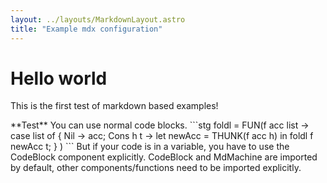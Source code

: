 ```yaml
---
layout: ../layouts/MarkdownLayout.astro
title: "Example mdx configuration"
---
```



# Hello world
This is the first test of markdown based examples!

<MdMachine client:load step={176} program={code} garbage_collection collapse_indirections>
	**Test**
	You can use normal code blocks.
	```stg
	foldl = FUN(f acc list -> 
		case list of {
		Nil  -> acc;
		Cons h t -> let newAcc = THUNK(f acc h)
					in foldl f newAcc t;
		}
	)
	```
	But if your code is in a variable, you have to use the CodeBlock component explicitly.
	CodeBlock and MdMachine are imported by default, other components/functions need to be imported explicitly.
	<CodeBlock code={code} lang="stg" file={undefined}/>
	<slot id="StackView"/>
	<slot id="HeapView"/>
</MdMachine>
